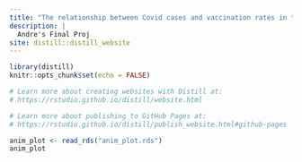 ```yaml
---
title: "The relationship between Covid cases and vaccination rates in the US"
description: |
  Andre's Final Proj
site: distill::distill_website
---
```


```r
library(distill)
knitr::opts_chunk$set(echo = FALSE)

# Learn more about creating websites with Distill at:
# https://rstudio.github.io/distill/website.html

# Learn more about publishing to GitHub Pages at:
# https://rstudio.github.io/distill/publish_website.html#github-pages

anim_plot <- read_rds("anim_plot.rds")
anim_plot
```

